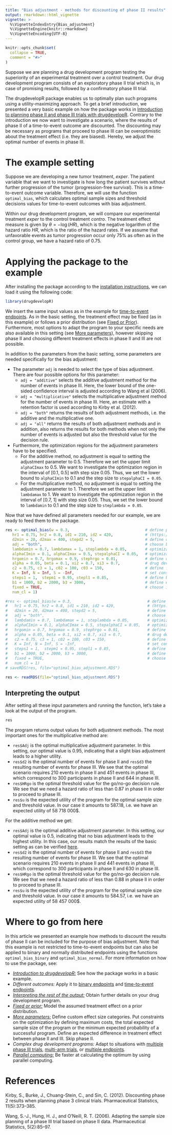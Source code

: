 ```yaml
---
title: "Bias adjustment - methods for discounting of phase II results"
output: rmarkdown::html_vignette
vignette: >
  %\VignetteIndexEntry{Bias_adjustment}
  %\VignetteEngine{knitr::rmarkdown}
  %\VignetteEncoding{UTF-8}
---
```


```r
knitr::opts_chunk$set(
  collapse = TRUE,
  comment = "#>"
)
```

Suppose we are planning a drug development program testing the superiority of an experimental treatment over a control treatment. Our drug development program consists of an exploratory phase II trial which is, in case of promising results, followed by a confirmatory phase III trial.

The drugdevelopR package enables us to optimally plan such programs using a utility-maximizing approach. To get a brief introduction, we presented a very basic example on how the package works in [Introduction to planning phase II and phase III trials with drugdevelopR](https://sterniii3.github.io/drugdevelopR/articles/Introduction-to-drugdevelopR.html). Contrary to the introduction we now want to investigate a scenario, where the results of phase II of a time-to-event outcome are discounted. The discounting may be necessary as programs that proceed to phase III can be overoptimistic about the treatment effect (i.e. they are biased). Hereby, we adjust the optimal number of events in phase III.

# The example setting
Suppose we are developing a new tumor treatment, *exper*. The patient variable that we want to investigate is how long the patient survives without further progression of the tumor (progression-free survival). This is a time-to-event outcome variable. Therefore, we will use the function `optimal_bias`, which calculates optimal sample sizes and threshold decisions values for time-to-event outcomes with bias adjustment.

Within our drug development program, we will compare our experimental treatment *exper* to the control treatment *contro*. The treatment effect measure is given by $\theta = −\log(HR)$, which is the negative logarithm of the hazard ratio $HR$, which is the ratio of the hazard rates. If we assume that unfavorable events as tumor progression occur only 75\% as often as in the control group, we have a hazard ratio of 0.75.

# Applying the package to the example

After installing the package according to the [installation instructions](https://sterniii3.github.io/drugdevelopR/#Installation), we can load it using the following code:
```r
library(drugdevelopR)
```

We insert the same input values as in the example for [time-to-event endpoints](https://sterniii3.github.io/drugdevelopR/articles/Time-to-event_outcomes.html). As in the basic setting, the treatment effect may be fixed (as in this example) or follows a prior distribution (see [Fixed or Prior](https://sterniii3.github.io/drugdevelopR/articles/Fixed_and_prior_distributions.html)). Furthermore, most options to adapt the program to your specific needs are also available in this setting (see [More parameters](https://sterniii3.github.io/drugdevelopR/articles/More_Parameters.html)), however skipping phase II and choosing different treatment effects in phase II and III are not possible.

In addition to the parameters from the basic setting, some parameters are needed specifically for the bias adjustment:

*  The parameter `adj` is needed to select the type of bias adjustment. There are four possible options for this parameter:
   *  `adj = "additive"` selects the additive adjustment method for the number of events in phase III. Here, the lower bound of the one-sided confidence interval is adjusted according to Wang et al (2006).
   *  `adj = "multiplicative"` selects the multiplicative adjustment method for the number of events in phase III. Here, an estimate with a retention factor is used according to Kirby et al. (2012).
   *  `adj = "both"` returns the results of both adjustment methods, i.e. the additive and the multiplicative one.
   *  `adj = "all"` returns the results of both adjustment methods and in addition, also returns the results for both methods when not only the number of events is adjusted but also the threshold value for the decision rule. 
* Furthermore, the optimization regions for the adjustment parameters have to be specified.
   * For the additive method, no adjustment is equal to setting the adjustment parameter to 0.5. Therefore we set the upper limit `alphaCImax` to 0.5. We want to investigate the optimization region in the interval of [0.1, 0.5] with step size 0.05. Thus, we set the lower bound to `alphaCImin` to 0.1 and the step size to `stepalphaCI = 0.05`.
   * For the multiplicative method, no adjustment is equal to setting the adjustment parameter to 1. Therefore we set the upper limit `lambdamax` to 1. We want to investigate the optimization region in the interval of [0.7, 1] with step size 0.05. Thus, we set the lower bound to `lambdamin` to 0.1 and the step size to `steplambda = 0.05`.
   
Now that we have defined all parameters needed for our example, we are ready to feed them to the package.
```r
res <- optimal_bias(w = 0.3,                                 # define parameters for prior
   hr1 = 0.75, hr2 = 0.8, id1 = 210, id2 = 420,              # (https://web.imbi.uni-heidelberg.de/prior/)
   d2min = 20, d2max = 400, stepd2 = 5,                      # define optimization set for d2
   adj = "both",                                             # choose both adjustment methods
   lambdamin = 0.7, lambdamax = 1, steplambda = 0.05,        # optimization set for multiplicative adjustment
   alphaCImin = 0.1, alphaCImax = 0.5, stepalphaCI = 0.05,   # optimization set for additive adjustment
   hrgomin = 0.7, hrgomax = 0.9, stephrgo = 0.01,            # define optimization set for HRgo
   alpha = 0.05, beta = 0.1, xi2 = 0.7, xi3 = 0.7,           # drug development planning parameters
   c2 = 0.75, c3 = 1, c02 = 100, c03 = 150,                  # define fixed and variable costs
   K = Inf, N = Inf, S = -Inf,                               # set constraints
   steps1 = 1,  stepm1 = 0.95, stepl1 = 0.85,                # define boundary for  effect size categories
   b1 = 1000, b2 = 2000, b3 = 3000,                          # define expected benefits
   fixed = TRUE,                                             # choose if  effects are fixed or random
   num_cl = 1)
```

```r
#res <- optimal_bias(w = 0.3,                                 # define parameters for prior
#   hr1 = 0.75, hr2 = 0.8, id1 = 210, id2 = 420,              # (https://web.imbi.uni-heidelberg.de/prior/)
#   d2min = 20, d2max = 400, stepd2 = 5,                      # define optimization set for d2
#   adj = "both",                                             # choose both adjustment methods
#   lambdamin = 0.7, lambdamax = 1, steplambda = 0.05,        # optimization set for multiplicative adjustment
#   alphaCImin = 0.1, alphaCImax = 0.5, stepalphaCI = 0.05,   # optimization set for additive adjustment
#   hrgomin = 0.7, hrgomax = 0.9, stephrgo = 0.01,            # define optimization set for HRgo
#   alpha = 0.05, beta = 0.1, xi2 = 0.7, xi3 = 0.7,           # drug development planning parameters
#   c2 = 0.75, c3 = 1, c02 = 100, c03 = 150,                  # define fixed and variable costs
#   K = Inf, N = Inf, S = -Inf,                               # set constraints
#   steps1 = 1,  stepm1 = 0.95, stepl1 = 0.85,                # define boundary for  effect size categories
#   b1 = 1000, b2 = 2000, b3 = 3000,                          # define expected benefits
#   fixed = TRUE,                                             # choose if  effects are fixed or random
#   num_cl = 1)
# saveRDS(res, file="optimal_bias_adjustment.RDS")
```
```r
res <- readRDS(file="optimal_bias_adjustment.RDS")
```

## Interpreting the output

After setting all these input parameters and running the function, let's take a look at the output of the program.

```r
res
```

The program returns output values for both adjustment methods. The most important ones for the multiplicative method are:

* `res$Adj` is the optimal multiplicative adjustment parameter. In this setting, our optimal value is 0.95, indicating that a slight bias adjustment leads to a higher utility.
* `res$d2` is the optimal number of events for phase II and `res$d3` the resulting number of events for phase III. We see that the optimal scenario requires 210 events in phase II and 451 events in phase III, which correspond to 300 participants in phase II and 644 in phase III. 
* `res$HRgo` is the optimal threshold value for the go/no-go decision rule. We see that we need a hazard ratio of less than 0.87 in phase II in order to proceed to phase III. 
* `res$u` is the expected utility of the program for the optimal sample size and threshold value. In our case it amounts to 587.18, i.e. we have an expected utility of 58 718 000\$. 

For the additive method we get:

* `res$Adj` is the optimal additive adjustment parameter. In this setting, our optimal value is 0.5, indicating that no  bias adjustment leads to the highest utility. In this case, our results match the results of the basic setting as can be verified [here](https://sterniii3.github.io/drugdevelopR/articles/Time-to-event_outcomes.html).
* `res$d2` is the optimal number of events for phase II and `res$d3` the resulting number of events for phase III. We see that the optimal scenario requires 210 events in phase II and 441 events in phase III, which correspond to 300 participants in phase II and 630 in phase III. 
* `res$HRgo` is the optimal threshold value for the go/no-go decision rule. We see that we need a hazard ratio of less than 0.88 in phase II in order to proceed to phase III. 
* `res$u` is the expected utility of the program for the optimal sample size and threshold value. In our case it amounts to 584.57, i.e. we have an expected utility of 58 457 000\$. 

# Where to go from here
In this article we presented an example how methods to discount the results of phase II can be included for the purpose of bias adjustment. Note that this example is not restricted to time-to-event endpoints but can also be applied to binary and normally distributed endpoints using the functions `optimal_bias_binary` and `optimal_bias_normal`. For more information on how to use the package, see:

* [*Introduction to drugdevelopR:*](https://sterniii3.github.io/drugdevelopR/articles/Introduction-to-drugdevelopR.html) See how the package works in a basic example.
* *Different outcomes:* Apply it to [binary endpoints](https://sterniii3.github.io/drugdevelopR/articles/Binary_outcomes.html) and [time-to-event endpoints](https://sterniii3.github.io/drugdevelopR/articles/Time-to-event_outcomes.html).
* [*Interpreting the rest of the output:*](https://sterniii3.github.io/drugdevelopR/articles/Interpreting_Output.html) Obtain further details on your drug development program.
* [*Fixed or prior:*](https://sterniii3.github.io/drugdevelopR/articles/Fixed_and_prior_distributions.html) Model the assumed treatment effect on a prior distribution.
* [*More parameters:*](https://sterniii3.github.io/drugdevelopR/articles/More_Parameters.html) Define custom effect size categories. Put constraints on the optimization by defining maximum costs, the total expected sample size of the program or the minimum expected probability of a successful program. Define an expected difference in treatment effect between phase II and III. Skip phase II.
* *Complex drug development programs:* Adapt to situations with [multiple phase III trials](https://sterniii3.github.io/drugdevelopR/articles/Multitrial.html), [multi-arm trials](https://sterniii3.github.io/drugdevelopR/articles/Multiarm_Trials.html), or [multiple endpoints](https://sterniii3.github.io/drugdevelopR/articles/Multiple_Endpoints.html).
* [*Parallel computing:*](https://sterniii3.github.io/drugdevelopR/articles/More_Parameters.html#parallel-computing) Be faster at calculating the optimum by using parallel computing.

# References 

Kirby, S., Burke, J., Chuang-Stein, C., and Sin, C. (2012). Discounting phase 2 results when planning phase 3 clinical trials. Pharmaceutical Statistics, 11(5):373–385.

Wang, S.-J., Hung, H. J., and O’Neill, R. T. (2006). Adapting the sample size planning of a phase III trial based on phase II data. Pharmaceutical Statistics, 5(2):85–97.

